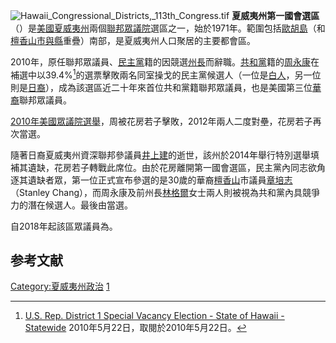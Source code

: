 [[File:Hawaii_Congressional_Districts,_113th_Congress.tif|thumb]]
'''夏威夷州第一國會選區'''（{{lang-en|First Congressional District of Hawaii}}）是[[美國|美國]][[夏威夷州|夏威夷州]]兩個[[美國眾議院|聯邦眾議院]]選區之一，始於1971年。範圍包括[[歐胡島|歐胡島]]（和[[檀香山市與縣|檀香山市與縣]]重疊）南部，是夏威夷州人口聚居的主要都會區。

2010年，原任聯邦眾議員、[[民主黨_(美國)|民主黨]]籍的{{le|尼爾·艾伯克倫比|Neil Abercrombie}}因競選[[夏威夷州州長|州長]]而辭職。[[共和黨_(美國)|共和黨]]籍的[[周永康_(美國政治人物)|周永康]]在補選中以39.4%<ref>[http://hawaii.gov/elections/results/2010/files/special2010.pdf  U.S. Rep. District 1 Special Vacancy Election - State of Hawaii - Statewide] {{Wayback|url=http://hawaii.gov/elections/results/2010/files/special2010.pdf |date=20120214222720 }} 2010年5月22日，取閱於2010年5月22日。</ref>的選票擊敗兩名同室操戈的民主黨候選人（一位是[[白人|白人]]，另一位則是[[日裔美國人|日裔]]{{le|花房若子|Colleen Hanabusa}}），成為該選區近二十年來首位共和黨籍聯邦眾議員，也是美國第三位[[美籍華人|華裔]]聯邦眾議員。

[[2010年美國中期選舉|2010年美國眾議院選舉]]，周被花房若子擊敗，2012年兩人二度對壘，花房若子再次當選。

隨著日裔夏威夷州資深聯邦參議員[[井上建|井上建]]的逝世，該州於2014年舉行特別選舉填補其遺缺，花房若子轉戰此席位。由於花房離開第一國會選區，民主黨內同志欲角逐其遺缺者眾，第一位正式宣布參選的是30歲的華裔[[檀香山|檀香山]]市議員[[章培志|章培志]]（Stanley Chang），而周永康及前州長[[琳達·林格爾|林格爾]]女士兩人則被視為共和黨內具競爭力的潛在候選人。最後由{{le|Mark Takai|Mark Takai}}當選。

自2018年起該區眾議員為{{le|Ed Case|Ed Case}}。

==参考文献==
<div class="references-small">
<references></references>
</div>

[[Category:夏威夷州政治|Category:夏威夷州政治]]
[[Category:夏威夷州國會選區|1]]